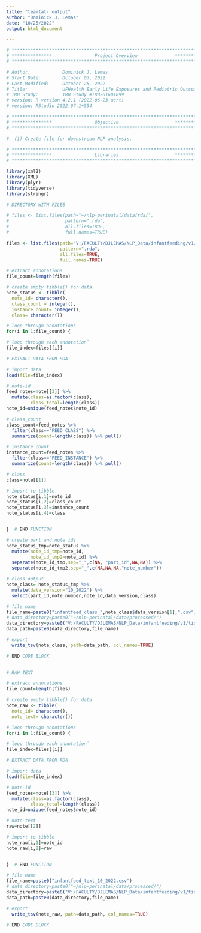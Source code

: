 ```yaml
---
title: "teamtat- output"
author: "Dominick J. Lemas"
date: "10/25/2022"
output: html_document

---
```


```r

# **************************************************************************** #
# ***************                Project Overview              *************** #
# **************************************************************************** #

# Author:            Dominick J. Lemas 
# Start Date:        October 03, 2022 
# Last Modified:     October 25, 2022 
# Title:             UFHealth Early Life Exposures and Pediatric Outcomes  
# IRB Study:         IRB Study #IRB201601899
# version: R version 4.2.1 (2022-06-23 ucrt) 
# version: RStudio 2022.07.1+554 

# **************************************************************************** #
# ***************                Objective                     *************** #
# **************************************************************************** #

#  (1) Create file for downstream NLP analysis. 

```


```r

# **************************************************************************** #
# ***************                Libraries                     *************** #
# **************************************************************************** #

library(xml2)
library(XML) 
library(plyr)
library(tidyverse)
library(stringr)

```

```r

# DIRECTORY WITH FILES

# files <- list.files(path="~/nlp-perinatal/data/rda/", 
#                     pattern=".rda", 
#                     all.files=TRUE,
#                     full.names=TRUE)

files <- list.files(path="V:/FACULTY/DJLEMAS/NLP_Data/infantfeeding/v1/rda/", 
                    pattern=".rda", 
                    all.files=TRUE,
                    full.names=TRUE)

```

```r

# extract annotations
file_count=length(files)

# create empty tibble() for data
note_status <- tibble(
  note_id= character(),
  class_count = integer(),
  instance_count= integer(),
  class= character())

# loop through annotations
for(i in 1:file_count) {

# loop through each annotation`
file_index=files[[i]]

# EXTRACT DATA FROM RDA

# import data
load(file=file_index) 

# note-id
feed_notes=note[[3]] %>%
  mutate(class=as.factor(class),
         class_total=length(class))
note_id=unique(feed_notes$note_id)

# class_count
class_count=feed_notes %>%
  filter(class=="FEED_CLASS") %>%
  summarize(count=length(class)) %>% pull()

# instance_count
instance_count=feed_notes %>%
  filter(class=="FEED_INSTANCE") %>%
  summarize(count=length(class)) %>% pull()

# class
class=note[[1]]

# import to tibble
note_status[i,1]=note_id
note_status[i,2]=class_count
note_status[i,3]=instance_count 
note_status[i,4]=class


}  # END FUNCTION

# create part and note ids
note_status_tmp=note_status %>%
  mutate(note_id_tmp=note_id,
         note_id_tmp2=note_id) %>%
  separate(note_id_tmp,sep="_",c(NA, "part_id",NA,NA)) %>%
  separate(note_id_tmp2,sep="_",c(NA,NA,NA,"note_number"))

# class output
note_class= note_status_tmp %>%
  mutate(data_version="10_2022") %>%
  select(part_id,note_number,note_id,data_version,class)

# file name
file_name=paste0("infantfeed_class_",note_class$data_version[1],".csv")
# data_directory=paste0("~/nlp-perinatal/data/processed/") 
data_directory=paste0("V:/FACULTY/DJLEMAS/NLP_Data/infantfeeding/v1/tidy/") 
data_path=paste0(data_directory,file_name)

# export
  write_tsv(note_class, path=data_path, col_names=TRUE)

# END CODE BLOCK
                              
```



```r

# RAW TEXT

# extract annotations
file_count=length(files)

# create empty tibble() for data
note_raw <- tibble(
  note_id= character(),
  note_text= character())

# loop through annotations
for(i in 1:file_count) {

# loop through each annotation`
file_index=files[[i]]

# EXTRACT DATA FROM RDA

# import data
load(file=file_index) 

# note-id
feed_notes=note[[3]] %>%
  mutate(class=as.factor(class),
         class_total=length(class))
note_id=unique(feed_notes$note_id)

# note-text
raw=note[[2]]

# import to tibble
note_raw[i,1]=note_id
note_raw[i,2]=raw


}  # END FUNCTION

# file name
file_name=paste0("infantfeed_text_10_2022.csv")
# data_directory=paste0("~/nlp-perinatal/data/processed/") 
data_directory=paste0("V:/FACULTY/DJLEMAS/NLP_Data/infantfeeding/v1/tidy/") 
data_path=paste0(data_directory,file_name)

# export
  write_tsv(note_raw, path=data_path, col_names=TRUE)

# END CODE BLOCK
```


